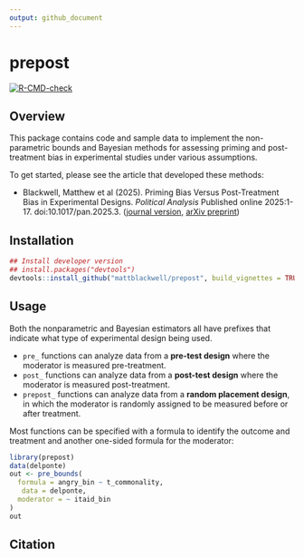```yaml
---
output: github_document
---
```


# prepost


<!-- badges: start -->  [![R-CMD-check](https://github.com/mattblackwell/prepost/workflows/R-CMD-check/badge.svg)](https://github.com/mattblackwell/prepost/actions)
<!-- badges: end -->


## Overview

This package contains code and sample data to implement the non-parametric bounds and Bayesian methods for assessing priming and post-treatment bias in experimental studies under various assumptions.  


To get started, please see the article that developed these methods:

* Blackwell, Matthew et al (2025). Priming Bias Versus Post-Treatment Bias in Experimental Designs. *Political Analysis* Published online 2025:1-17. doi:10.1017/pan.2025.3. ([journal version](http://doi.org/10.1017/pan.2025.3), [arXiv preprint](https://arxiv.org/pdf/2306.01211))


## Installation

```r
## Install developer version
## install.packages("devtools")
devtools::install_github("mattblackwell/prepost", build_vignettes = TRUE)
```


## Usage

Both the nonparametric and Bayesian estimators all have prefixes that indicate what type of experimental design being used.  

- `pre_` functions can analyze data from a **pre-test design** where the moderator is measured pre-treatment. 
- `post_` functions can analyze data from a **post-test design** where the moderator is measured post-treatment.
- `prepost_` functions can analyze data from a **random placement design**, in which the moderator is randomly assigned to be measured before or after treatment.

Most functions can be specified with a formula to identify the outcome and treatment and another one-sided formula for the moderator: 

```r
library(prepost)
data(delponte)
out <- pre_bounds(
  formula = angry_bin ~ t_commonality,
   data = delponte,
  moderator = ~ itaid_bin
)
out
```

## Citation

